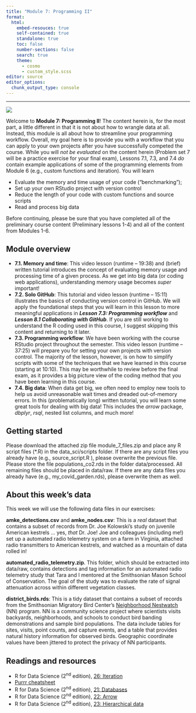 ```yaml
---
title: "Module 7: Programming II"
format:
  html:
    embed-resouces: true
    self-contained: true
    standalone: true
    toc: false
    number-sections: false
    search: true
    theme: 
      - cosmo
      - custom_style.scss
editor: source
editor_options: 
  chunk_output_type: console
---
```


<hr>

<div>

![](../../images/hex_complex.png){.intro_image}

Welcome to **Module 7: Programming II**! The content herein is, for the most part, a little different in that it is not about how to wrangle data at all. Instead, this module is all about how to streamline your programming workflow. Overall, my goal here is to provide you with a workflow that you can apply to your own projects after you have successfully competed the course. While you will *not be evaluated* on the content herein (Problem set 7 will be a practice exercise for your final exam), Lessons 7.1, 7.3, and 7.4 *do* contain example applications of some of the programming elements from Module 6 (e.g., custom functions and iteration). You will learn

-   Evaluate the memory and time usage of your code ("benchmarking");
-   Set up your own RStudio project with version control
-   Reduce the length of your code with custom functions and source scripts
-   Read and process big data

Before continuing, please be sure that you have completed all of the preliminary course content (Preliminary lessons 1-4) and all of the content from Modules 1-6.

</div>

## Module overview

-   **7.1. Memory and time**: This video lesson (runtime -- 19:38) and (brief) written tutorial introduces the concept of evaluating memory usage and processing time of a given process. As we get into big data (or coding web applications), understanding memory usage becomes *super* important!
-   **7.2. Solo GitHub**: This tutorial and video lesson (runtime -- 15:11) illustrates the basics of conducting version control in GitHub. We will apply the foundational steps that you will learn in this lesson to more meaningful applications in ***Lesson 7.3: Programming workflow*** and ***Lesson 8.1 Collaborating with GitHub***. If you are still working to understand the R coding used in this course, I suggest skipping this content and returning to it later.
-   **7.3. Programming workflow**: We have been working with the course RStudio project throughout the semester. This video lesson (runtime -- 37:25) will prepare you for setting your own projects with version control. The majority of the lesson, however, is on how to simplify scripts with some of the techniques that we have learned in this course (starting at 10:10). This may be worthwhile to review before the final exam, as it provides a big picture view of the coding method that you have been learning in this course.
-   **7.4. Big data**: When data get big, we often need to employ new tools to help us avoid unreasonable wait times and dreaded out-of-memory errors. In this (problematically long) written tutorial, you will learn some great tools for dealing with big data! This includes the *arrow* package, *dbplyr*, *rsql*, nested list columns, and much more!

## Getting started

Please download the attached zip file [module_7_files.zip]{.mono} and place any R script files ([*.R]{.mono}) in the [data_sci/scripts]{.mono} folder. If there are any script files you already have (e.g., [source_script.R]{.mono} ), please overwrite the previous file. Please store the file [populations_co2.rds]{.mono} in the folder [data/processed]{.mono}. All remaining files should be placed in [data/raw]{.mono}. If there are any data files you already have (e.g., [my_covid_garden.rds]{.mono}), please overwrite them as well.

## About this week's data

This week we will use the following data files in our exercises:

**[amke_detections.csv]{.mono}** and **[amke_nodes.csv]{.mono}**: This is a *real* dataset that contains a subset of records from Dr. Joe Kolowski's study on juvenile American kestrels ... yes, *that* Dr. Joe! Joe and colleagues (including me!) set up a automated radio telemetry system on a farm in Virginia, attached radio transmitters to American kestrels, and watched as a mountain of data rolled in!

**[automated_radio_telemetry.zip]{.mono}**. This folder, which should be extracted into [data/raw]{.mono}, contains detections and tag information for an automated radio telemetry study that Tara and I mentored at the Smithsonian Mason School of Conservation.  The goal of the study was to evaluate the rate of signal attenuation across within different vegetation classes.

**[district_birds.rds]{.mono}**: This is a tidy dataset that contains a subset of records from the Smithsonian Migratory Bird Center's [Neighborhood Nestwatch](https://nationalzoo.si.edu/migratory-birds/neighborhood-nestwatch) (NN) program. NN is a community science project where scientists visits backyards, neighborhoods, and schools to conduct bird banding demonstrations and sample bird populations. The data include tables for sites, visits, point counts, and capture events, and a table that provides natural history information for observed birds. Geographic coordinate values have been jittered to protect the privacy of NN participants.


## Readings and resources

* R for Data Science (2^nd^ edition), [26: Iteration](https://r4ds.hadley.nz/iteration){target="_blank"}
* [Purrr cheatsheet](https://rstudio.github.io/cheatsheets/purrr.pdf){target="_blank"}
* R for Data Science (2^nd^ edition), [21: Databases](https://r4ds.hadley.nz/databases){target="_blank"}
* R for Data Science (2^nd^ edition), [22: Arrow](https://r4ds.hadley.nz/arrow){target="_blank"}
* R for Data Science (2^nd^ edition), [23: Hierarchical data](https://r4ds.hadley.nz/rectangling){target="_blank"}

